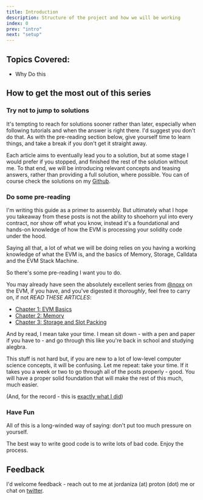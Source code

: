 ```yaml
---
title: Introduction
description: Structure of the project and how we will be working
index: 0
prev: "intro"
next: "setup"
---
```


## Topics Covered:

- Why Do this

## How to get the most out of this series

### Try not to jump to solutions

It's tempting to reach for solutions sooner rather than later, especially when following tutorials and when the answer is right there. I'd suggest you don't do that. As with the pre-reading section below, give yourself time to learn things, and take a break if you don't get it straight away.

Each article aims to eventually lead you to a solution, but at some stage I would prefer if you stopped, and finished the rest of the solution without me. To that end, we will be introducing relevant concepts and teasing answers, rather than providing a full solution, where possible. You can of course check the solutions on my [Github](https://github.com/jordaniza/assemblynaut/tree/main/test).

### Do some pre-reading

I'm writing this guide as a primer to assembly. But ultimately what I hope you takeaway from these posts is not the ability to shoehorn yul into every contract, nor show off what you know, instead it's a foundational and hands-on knowledge of how the EVM is processing your solidity code under the hood.

Saying all that, a lot of what we will be doing relies on you having a working knowledge of what the EVM is, and the basics of Memory, Storage, Calldata and the EVM Stack Machine.

So there's some pre-reading I want you to do.

You may already have seen the absolutely excellent series from [@noxx](https://twitter.com/noxx3xxon) on the EVM, if you have, and you've digested it _thoroughly_, feel free to carry on, if not _READ THESE ARTICLES_:

- [Chapter 1: EVM Basics](https://noxx.substack.com/p/evm-deep-dives-the-path-to-shadowy)
- [Chapter 2: Memory](https://noxx.substack.com/p/evm-deep-dives-the-path-to-shadowy-d6b)
- [Chapter 3: Storage and Slot Packing](https://noxx.substack.com/p/evm-deep-dives-the-path-to-shadowy-3ea)

And by read, I mean take your time. I mean sit down - with a pen and paper if you have to - and go through this like you're back in school and studying alegbra.

This stuff is not hard but, if you are new to a lot of low-level computer science concepts, it will be confusing. Let me repeat: take your time. If it takes you a week or two to go through all of the posts properly - good. You will have a proper solid foundation that will make the rest of this much, much easier.

(And, for the record - this is [exactly what I did](https://github.com/jordaniza/Noxx-EVM-walkthroughs/tree/main/docs))

### Have Fun

All of this is a long-winded way of saying: don't put too much pressure on yourself.

The best way to write good code is to write lots of bad code. Enjoy the process.

## Feedback

I'd welcome feedback - reach out to me at jordaniza (at) proton (dot) me or chat on [twitter](https://twitter.com/jordanimran2).
